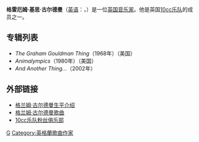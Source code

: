 {{藝人
| 姓名 = 格兰姆·古尔德曼
| 類型 = 演奏者
| 圖片 = Graham Gouldman 2010.jpg
| 圖片簡介 = 
| 圖片尺寸 = 200px
| 原名 = 
| 英文名 = Graham Gouldman
| 綽號 = 
| 出生日期 = 1946年5月10日
| 出生地點 = [[索尔福德|索尔福德]]
| 國籍 = {{GBR}}
| 逝世 = 
| 配偶 =
| 音樂類型 = [[布鲁斯|布鲁斯]]
| 職業 = [[吉他手|吉他手]]<br>[[贝斯手|贝斯手]]
| 樂器 = 
| 活躍年代 = 1963年－'''现在'''
| 唱片公司 = 
| 經紀公司 =
| 相關團體 = 
| 網站 = 
}}
'''格雷厄姆·基思·古尔德曼'''（[[英语|英语]]：'''{{lang|en|Graham Keith Gouldman}}'''，{{bd|1946年|5月10日|catIdx=G}}）是一位[[英国|英国]][[音乐家|音乐家]]。他是英国[[10cc乐队|10cc乐队]]的成员之一。

==专辑列表==
*''The Graham Gouldman Thing''（1968年）（美国）
*''Animalympics''（1980年）（美国）
*''And Another Thing...''（2002年）

==外部链接==
* [https://web.archive.org/web/20060220125807/http://www.johnbruinsma.nl/discography.html 格兰姆·古尔德曼生平介绍]
* [https://web.archive.org/web/20161011205417/http://www.gg06.co.uk/ 格兰姆·古尔德曼歌曲]
* [http://www.the10ccfanclub.com/htm/framsne.htm 10cc乐队粉丝俱乐部] {{Wayback|url=http://www.the10ccfanclub.com/htm/framsne.htm |date=20070513001243 }}

{{Authority control}}
[[Category:英国吉他手|G]]
[[Category:英格蘭歌曲作家|Category:英格蘭歌曲作家]]